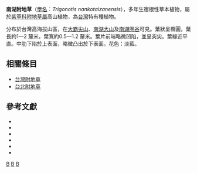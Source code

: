 {{noteTA
|T=zh-cn:白花附地菜;zh-tw:南湖附地草;
|1=zh-cn:白花附地菜;zh-tw:南湖附地草;}}
{{Speciesbox
| taxon = Trigonotis nankotaizanensis
| status = NT
| status_system = iucn3.1
| binomial_authority = [[正宗嚴敬|Genkei Masamune]], 1933
}}

'''南湖附地草'''（[[學名|學名]]：''Trigonotis nankotaizanensis''），多年生宿根性草本植物，屬於[[紫草科|紫草科]][[附地草屬|附地草屬]]高山植物，為[[台灣|台灣]]特有種植物。

分布於台灣高海拔山區，在[[大霸尖山|大霸尖山]]、[[南湖大山|南湖大山]]及[[南湖圈谷|南湖圈谷]]可見。葉狀呈橢圓，葉長約1—2 釐米，葉寬約0.5—1.2 釐米。葉片前端略微凹陷，並呈突尖。葉緣近平直。中肋下陷於上表面，略微凸出於下表面。花色：淡藍。

==相關條目==
*[[台灣附地草|台灣附地草]]
*[[台北附地草|台北附地草]]

==參考文獻==
<div class="references-small">
*{{FRPS|Trigonotis nankotaizanensis}}
*{{cite web| url=http://catalog.digitalarchives.tw/dacs5/System/Search/Search.jsp?QS=%ABn%B4%F2%AA%FE%A6a%AF%F3|title=搜尋結果 南湖附地草 |work=數位典藏與數位學習成果入口網 |publisher=數位典藏與數位學習國家型科技計畫辦公室|accessdate=2010-10-10|language=zh-tw}}
*{{cite web|url=http://taibif.org.tw/taibif_search/speciesDetail.php?name_code=203466|title=查詢物種 南湖附地草|work=台灣生物多樣性資訊入口網|publisher=中央研究院生物多樣性研究中心|accessdate=2010-10-14|language=zh-tw}}{{Dead link}}
*{{cite web | url = http://plant.tesri.gov.tw/plant/ | title = 物種查詢 南湖附地草 | work = 台灣野生植物資料庫 | publisher = 特有生物研究保育中心 | accessdate = 2010-10-14 | language = zh-tw | archive-date = 2012-04-28 | archive-url = https://web.archive.org/web/20120428195404/http://plant.tesri.gov.tw/plant/ | dead-url = yes }}
*{{cite web |url=http://exp-forest.nchu.edu.tw/forest/upload/publish_en/17-3_1p1-22.PDF |title=台灣中部烏溪與大甲溪流域之稀有植物 |work=林業研究季刊 第30卷第4期 |author=陳文民等10人 |publisher=中興大學實驗林管理處 |accessdate=2010-10-14 |language=zh-tw |archive-date=2016-03-04 |archive-url=https://web.archive.org/web/20160304195502/http://exp-forest.nchu.edu.tw/forest/upload/publish_en/17-3_1p1-22.PDF |dead-url=no }}
*{{cite web| url=http://www.wretch.cc/blog/poin8888/12565613|title=南湖附地草 |work=山客部落格 |author=poin8888 |publisher=無名小站 |accessdate=2010-10-14 |language=zh-tw |date=2007-09-22 }}
</div>

{{plant-stub}}
{{Taxonbar}}
[[Category:附地菜属|B]]
[[Category:臺灣特有植物|B]]
[[Category:_1933年描述的植物|B]]